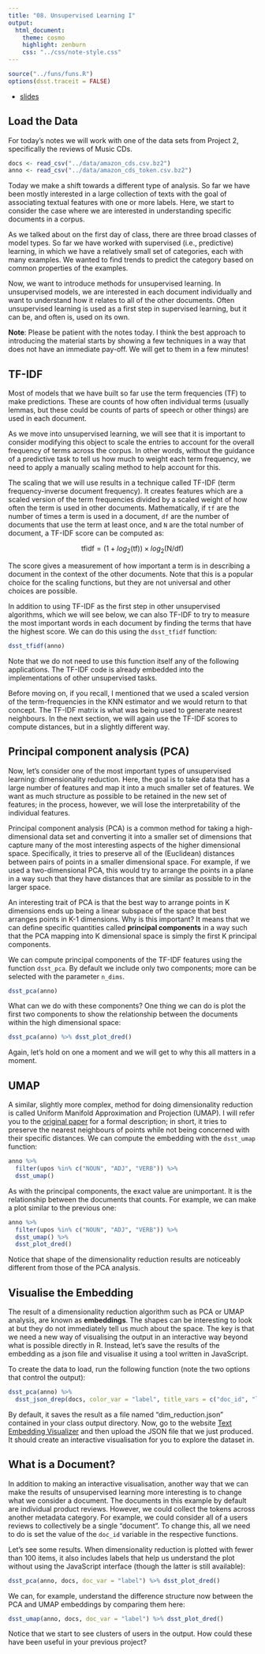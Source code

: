 ```yaml
---
title: "08. Unsupervised Learning I"
output:
  html_document:
    theme: cosmo
    highlight: zenburn
    css: "../css/note-style.css"
---
```


```r
source("../funs/funs.R")
options(dsst.traceit = FALSE)
```

- [slides](../extra/dimred.pdf)

## Load the Data

For today's notes we will work with one of the data sets from Project 2,
specifically the reviews of Music CDs.

```r
docs <- read_csv("../data/amazon_cds.csv.bz2")
anno <- read_csv("../data/amazon_cds_token.csv.bz2")
```

Today we make a shift towards a different type of analysis. So far we
have been mostly interested in a large collection of texts with the goal of
associating textual features with one or more labels. Here, we start to
consider the case where we are interested in understanding specific documents
in a corpus.

As we talked about on the first day of class, there are three broad classes of
model types. So far we have worked with supervised (i.e., predictive) learning,
in which we have a relatively small set of categories, each with many examples.
We wanted to find trends to predict the category based on common properties of
the examples.

Now, we want to introduce methods for unsupervised learning. In unsupervised
models, we are interested in each document individually and want to understand
how it relates to all of the other documents. Often unsupervised learning is
used as a first step in supervised learning, but it can be, and often is, used
on its own.

**Note**: Please be patient with the notes today. I think the best approach to
introducing the material starts by showing a few techniques in a way that does
not have an immediate pay-off. We will get to them in a few minutes!

## TF-IDF

Most of models that we have built so far use the term frequencies (TF) to make
predictions. These are counts of how often individual terms (usually lemmas,
but these could be counts of parts of speech or other things) are used in each
document.

As we move into unsupervised learning, we will see that it is important to
consider modifying this object to scale the entries to account for the overall
frequency of terms across the corpus. In other words, without the guidance of
a predictive task to tell us how much to weight each term frequency, we need to
apply a manually scaling method to help account for this.

The scaling that we will use results in a technique called TF-IDF (term
frequency-inverse document frequency). It creates features which are a scaled
version of the term frequencies divided by a scaled weight of how often the
term is used in other documents. Mathematically, if
`tf` are the number of times a term is used in a document, `df` are the
number of documents that use the term at least once, and `N` are the total
number of document, a TF-IDF score can be computed as:

$$ \text{tfidf} = (1 + log_2(\text{tf})) \times log_2(\text{N} / \text{df}) $$

The score gives a measurement of how important a term is in describing a
document in the context of the other documents. Note that this is a popular
choice for the scaling functions, but they are not universal and other choices
are possible.

In addition to using TF-IDF as the first step in other unsupervised algorithms,
which we will see below, we can also TF-IDF to try to measure the most important
words in each document by finding the terms that have the highest score. We
can do this using the `dsst_tfidf` function:

```r
dsst_tfidf(anno)
```

Note that we do not need to use this function itself any of the following
applications. The TF-IDF code is already embedded into the implementations of
other unsupervised tasks.

Before moving on, if you recall, I mentioned that we used a scaled version of
the term-frequencies in the KNN estimator and we would return to that concept.
The TF-IDF matrix is what was being used to generate nearest neighbours. In the
next section, we will again use the TF-IDF scores to compute distances, but in
a slightly different way.

## Principal component analysis (PCA)

Now, let's consider one of the most important types of unsupervised learning:
dimensionality reduction. Here, the goal is to take data that has a large
number of features and map it into a much smaller set of features. We want
as much structure as possible to be retained in the new set of features; in
the process, however, we will lose the interpretability of the individual
features.

Principal component analysis (PCA) is a common method for taking a
high-dimensional data set and converting it into a smaller set of dimensions
that capture many of the most interesting aspects of the higher dimensional
space. Specifically, it tries to preserve all of the (Euclidean) distances
between pairs of points in a smaller dimensional space. For example, if we
used a two-dimensional PCA, this would try to arrange the points in a plane in
a way such that they have distances that are similar as possible to in the
larger space.

An interesting trait of PCA is that the best way to arrange points in K
dimensions ends up being a linear subspace of the space that best arranges
points in K-1 dimensions. Why is this important? It means that we can define
specific quantities called **principal components** in a way such that the
PCA mapping into K dimensional space is simply the first K principal components.

We can compute principal components of the TF-IDF features using the function
`dsst_pca`. By default we include only two components; more can be selected
with the parameter `n_dims`.

```r
dsst_pca(anno)
```

What can we do with these components? One thing we can do is plot the
first two components to show the relationship between the documents within
the high dimensional space:

```r
dsst_pca(anno) %>% dsst_plot_dred()
```

Again, let's hold on one a moment and we will get to why this all matters in
a moment.

## UMAP

A similar, slightly more complex, method for doing dimensionality reduction
is called Uniform Manifold Approximation and Projection (UMAP). I will
refer you to the [original paper](https://arxiv.org/abs/1802.03426) for a
formal description; in short, it tries to preserve the nearest neighbours of
points while not being concerned with their specific distances. We can compute
the embedding with the `dsst_umap` function:

```r
anno %>%
  filter(upos %in% c("NOUN", "ADJ", "VERB")) %>%
  dsst_umap()
```

As with the principal components, the exact value are unimportant. It is the
relationship between the documents that counts. For example, we can make a plot
similar to the previous one:

```r
anno %>%
  filter(upos %in% c("NOUN", "ADJ", "VERB")) %>%
  dsst_umap() %>%
  dsst_plot_dred()
```

Notice that shape of the dimensionality reduction results are noticeably
different from those of the PCA analysis.

## Visualise the Embedding

The result of a dimensionality reduction algorithm such as PCA or UMAP analysis,
are known as **embeddings**. The shapes can be interesting to look at but they
do not immediately tell us much about the space. The key is that we need a new
way of visualising the output in an interactive way beyond what is possible
directly in R. Instead, let's save the results of the embedding as a json
file and visualise it using a tool written in JavaScript.

To create the data to load, run the following function (note the two options
that control the output):

```r
dsst_pca(anno) %>%
  dsst_json_drep(docs, color_var = "label", title_vars = c("doc_id", "label"))
```

By default, it saves the result as a file named "dim_reduction.json" contained
in your class output directory. Now, go to the website
[Text Embedding Visualizer](https://statsmaths.github.io/text-embed-explo/build/)
and then upload the JSON file that we just produced. It should create an
interactive visualisation for you to explore the dataset in.

## What is a Document?

In addition to making an interactive visualisation, another way that we can
make the results of unsupervised learning more interesting is to change what
we consider a document. The documents in this example by default are individual
product reviews. However, we could collect the tokens across another metadata
category. For example, we could consider all of a users reviews to collectively
be a single "document". To change this, all we need to do is set the value of
the `doc_id` variable in the respective functions.

Let's see some results. When dimensionality reduction is plotted with fewer
than 100 items, it also includes labels that help us understand the plot without
using the JavaScript interface (though the latter is still available):

```r
dsst_pca(anno, docs, doc_var = "label") %>% dsst_plot_dred()
```

We can, for example, understand the difference structure now between the PCA
and UMAP embeddings by comparing them here:

```r
dsst_umap(anno, docs, doc_var = "label") %>% dsst_plot_dred()
```

Notice that we start to see clusters of users in the output. How could these
have been useful in your previous project?
